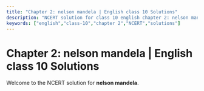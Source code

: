 ```yaml
---
title: "Chapter 2: nelson mandela | English class 10 Solutions"
description: "NCERT solution for class 10 english chapter 2: nelson mandela."
keywords: ["english","class-10","chapter 2","NCERT","solutions"]
---
```


# Chapter 2: nelson mandela | English class 10 Solutions

Welcome to the NCERT solution for **nelson mandela**.
